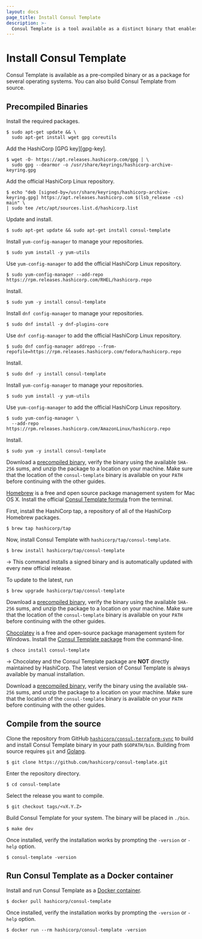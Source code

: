 ```yaml
---
layout: docs
page_title: Install Consul Template
description: >-
  Consul Template is a tool available as a distinct binary that enables dynamic application configuration and secrets rotation for Consul deployments based on Go templates.
---
```


# Install Consul Template

Consul Template is available as a pre-compiled binary or as a package for several operating systems. You can also build Consul Template from source.

## Precompiled Binaries

<Tabs>
<Tab heading="Linux" group="linux">

<Tabs>
<Tab heading="Ubuntu/Debian" group="ubuntu">

Install the required packages.

```shell-session
$ sudo apt-get update && \
  sudo apt-get install wget gpg coreutils
```

Add the HashiCorp [GPG key][gpg-key].

```shell-session
$ wget -O- https://apt.releases.hashicorp.com/gpg | \
  sudo gpg --dearmor -o /usr/share/keyrings/hashicorp-archive-keyring.gpg
```

Add the official HashiCorp Linux repository.

```shell-session
$ echo "deb [signed-by=/usr/share/keyrings/hashicorp-archive-keyring.gpg] https://apt.releases.hashicorp.com $(lsb_release -cs) main" \
| sudo tee /etc/apt/sources.list.d/hashicorp.list
```

Update and install.

```shell-session
$ sudo apt-get update && sudo apt-get install consul-template
```

</Tab>
<Tab heading="RHEL/CentOS" group="rhel">

Install `yum-config-manager` to manage your repositories.

```shell-session
$ sudo yum install -y yum-utils
```

Use `yum-config-manager` to add the official HashiCorp Linux repository.

```shell-session
$ sudo yum-config-manager --add-repo https://rpm.releases.hashicorp.com/RHEL/hashicorp.repo
```

Install.

```shell-session
$ sudo yum -y install consul-template
```

</Tab>
<Tab heading="Fedora" group="fedora">

Install `dnf config-manager` to manage your repositories.

```shell-session
$ sudo dnf install -y dnf-plugins-core
```

Use `dnf config-manager` to add the official HashiCorp Linux repository.

```shell-session
$ sudo dnf config-manager addrepo --from-repofile=https://rpm.releases.hashicorp.com/fedora/hashicorp.repo
```

Install.

```shell-session
$ sudo dnf -y install consul-template
```

</Tab>
<Tab heading="Amazon Linux" group="amazonlinux">

Install `yum-config-manager` to manage your repositories.

```shell-session
$ sudo yum install -y yum-utils
```

Use `yum-config-manager` to add the official HashiCorp Linux repository.

```shell-session
$ sudo yum-config-manager \
  --add-repo https://rpm.releases.hashicorp.com/AmazonLinux/hashicorp.repo
```

Install.

```shell-session
$ sudo yum -y install consul-template
```

</Tab>
<Tab heading="Manual" group="linux-manual">

Download a [precompiled binary](https://releases.hashicorp.com/consul-template/), verify the binary using the available `SHA-256` sums, and unzip the package to a location on your machine. Make sure that the location of the `consul-template` binary is available on your `PATH` before continuing with the other guides.

</Tab>
</Tabs>

</Tab>

<Tab heading="Mac" group="mac">

<Tabs>
<Tab heading="Homebrew" group="mac-homebrew">

[Homebrew](https://brew.sh) is a free and open source package management system
for Mac OS X. Install the official [Consul Template
formula](https://github.com/hashicorp/homebrew-tap) from the terminal.

First, install the HashiCorp tap, a repository of all of the HashiCorp Homebrew
packages.

```shell-session
$ brew tap hashicorp/tap
```

Now, install Consul Template with `hashicorp/tap/consul-template`.

```shell-session
$ brew install hashicorp/tap/consul-template
```

-> This command installs a signed binary and is automatically updated with
every new official release.

To update to the latest, run

```shell-session
$ brew upgrade hashicorp/tap/consul-template
```
</Tab>
<Tab heading="Manual" group="mac-manual">

Download a [precompiled binary](https://releases.hashicorp.com/consul-template/), verify the binary using the available `SHA-256` sums, and unzip the package to a location on your machine. Make sure that the location of the `consul-template` binary is available on your `PATH` before continuing with the other guides.

</Tab>
</Tabs>

</Tab>

<Tab heading="Windows" group="windows">

<Tabs>
<Tab heading="Chocolatey" group="windows-chocolatey">

[Chocolatey](https://chocolatey.org/) is a free and open-source package
management system for Windows. Install the [Consul Template
package](https://chocolatey.org/packages/consul-template) from the command-line.

```shell-session
$ choco install consul-template
```

-> Chocolatey and the Consul Template package are **NOT** directly maintained
by HashiCorp. The latest version of Consul Template is always available by manual
installation.

</Tab>
<Tab heading="Manual" group="windows-manual">

Download a [precompiled binary](https://releases.hashicorp.com/consul-template/), verify the binary using the available `SHA-256` sums, and unzip the package to a location on your machine. Make sure that the location of the `consul-template` binary is available on your `PATH` before continuing with the other guides.

</Tab>
</Tabs>

</Tab>

</Tabs>

## Compile from the source

Clone the repository from GitHub [`hashicorp/consul-terraform-sync`](https://github.com/hashicorp/consul-terraform-sync) to build and install Consul Template binary in your path `$GOPATH/bin`. Building from source requires `git` and [Golang](https://go.dev/).

```shell-session
$ git clone https://github.com/hashicorp/consul-template.git
```

Enter the repository directory.

```shell-session
$ cd consul-template
```

Select the release you want to compile.

```shell-session
$ git checkout tags/<vX.Y.Z>
```

Build Consul Template for your system. The binary will be placed in `./bin`.

```shell-session
$ make dev
```

Once installed, verify the installation works by prompting the `-version` or `-help` option.

```shell-session
$ consul-template -version
```

## Run Consul Template as a Docker container

Install and run Consul Template as a [Docker container](https://hub.docker.com/r/hashicorp/consul-template).

```shell-session
$ docker pull hashicorp/consul-template
```

Once installed, verify the installation works by prompting the `-version` or `-help` option.

```shell-session
$ docker run --rm hashicorp/consul-template -version
```
